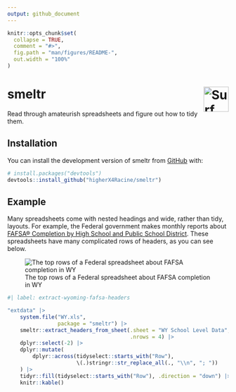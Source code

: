 ```yaml
---
output: github_document
---
```


<!-- README.md is generated from README.Rmd. Please edit that file -->

```r
knitr::opts_chunk$set(
  collapse = TRUE,
  comment = "#>",
  fig.path = "man/figures/README-",
  out.width = "100%"
)
```

# smeltr <a href="https://commons.wikimedia.org/wiki/File:Pond_smelt_illustration.jpg"><img src="man/figures/logo.jpg" align="right" height="57" alt="Surf_Smelt,_Pond_smelt.jpg: Drawing by H. L. Todd, NOAA&#039;s Historic Fisheries Collection derivative work: ManfromButtonwillow, Public domain, via Wikimedia Commons"/></a>


<!-- badges: start -->
<!-- badges: end -->

Read through amateurish spreadsheets and figure out how to tidy them.

## Installation

You can install the development version of smeltr from [GitHub](https://github.com/) with:

``` r
# install.packages("devtools")
devtools::install_github("higherX4Racine/smeltr")
```

## Example

Many spreadsheets come with nested headings and wide, rather than tidy, layouts.
For example, the Federal government makes monthly reports about
[FAFSA® Completion by High School and Public School District](https://studentaid.gov/data-center/student/application-volume/fafsa-completion-high-school).
These spreadsheets have many complicated rows of headers, as you can see below.

![The top rows of a Federal spreadsheet about FAFSA completion in WY](man/figures/README-fafsa-headers-wy-2024.png)

```r
#| label: extract-wyoming-fafsa-headers

"extdata" |>
    system.file("WY.xls",
                package = "smeltr") |>
    smeltr::extract_headers_from_sheet(.sheet = "WY School Level Data",
                                       .nrows = 4) |>
    dplyr::select(-2) |>
    dplyr::mutate(
        dplyr::across(tidyselect::starts_with("Row"),
                      \(.)stringr::str_replace_all(., "\\n", "; "))
    ) |>
    tidyr::fill(tidyselect::starts_with("Row"), .direction = "down") |>
    knitr::kable()
```

